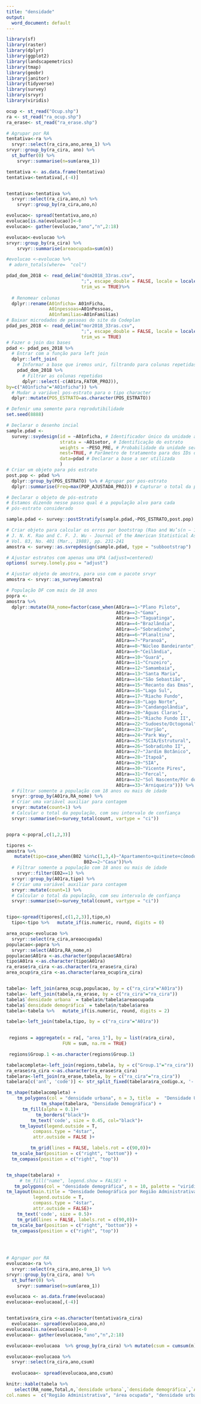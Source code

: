 ```yaml
---
title: "densidade"
output:
  word_document: default
---
```




```r
library(sf)
library(raster)
library(dplyr)
library(ggplot2)
library(landscapemetrics)
library(tmap)
library(geobr)
library(janitor)
library(tidyverse)
library(survey)
library(srvyr)
library(viridis)
```

```r
ocup <- st_read("Ocup.shp")
ra <- st_read("ra_ocup.shp")
ra_erase<- st_read("ra_erase.shp")

```

```r
# Agrupar por RA
tentativa<-ra %>%
  srvyr::select(ra_cira,ano,area_1) %>% 
srvyr::group_by(ra_cira, ano) %>% 
  st_buffer(0) %>% 
    srvyr::summarise(n=sum(area_1))

tentativa <- as.data.frame(tentativa)
tentativa<-tentativa[,(-4)]


tentativa<-tentativa %>%
  srvyr::select(ra_cira,ano,n) %>% 
    srvyr::group_by(ra_cira,ano,n)

evolucao<- spread(tentativa,ano,n)
evolucao[is.na(evolucao)]<-0
evolucao<- gather(evolucao,"ano","n",2:18)

evolucao<-evolucao %>% 
srvyr::group_by(ra_cira) %>% 
    srvyr::summarise(areaocupada=sum(n))

#evolucao <-evolucao %>%
 # adorn_totals(where=  "col")

```

```r
pdad_dom_2018 <- read_delim("dom2018_33ras.csv", 
                            ";", escape_double = FALSE, locale = locale(decimal_mark = ","), 
                            trim_ws = TRUE)%>% 
  
  # Renomear colunas
  dplyr::rename(A01nficha= A01nFicha,
                A01npessoas=A01nPessoas,
                A01nfamilias=A01nFamilias)
# Baixar microdados de pessoas do site da Codeplan
pdad_pes_2018 <- read_delim("mor2018_33ras.csv", 
                            ";", escape_double = FALSE, locale = locale(decimal_mark = ","), 
                            trim_ws = TRUE)
# Fazer o join das bases
pdad <- pdad_pes_2018 %>%
  # Entrar com a função para left join
  dplyr::left_join(
    # Informar a base que iremos unir, filtrando para colunas repetidas
    pdad_dom_2018 %>%
      # Filtrar as colunas repetidas
      dplyr::select(-c(A01ra,FATOR_PROJ)),
by=c("A01nficha"="A01nficha")) %>% 
  # Mudar a variável pos-estrato para o tipo character
  dplyr::mutate(POS_ESTRATO=as.character(POS_ESTRATO))

# Defenir uma semente para reprodutibilidade
set.seed(8888)

# Declarar o desenho incial
sample.pdad <- 
  survey::svydesign(id = ~A01nficha, # Identificador único da unidade amostrada
                    strata = ~A01setor, # Identificação do estrato
                    weights = ~PESO_PRE, # Probabilidade da unidade ser sorteada
                    nest=TRUE, # Parâmetro de tratamento para dos IDs dos estratos
                    data=pdad # Declarar a base a ser utilizada
                    )
# Criar um objeto para pós estrato
post.pop <- pdad %>%
  dplyr::group_by(POS_ESTRATO) %>% # Agrupar por pos-estrato
  dplyr::summarise(Freq=max(POP_AJUSTADA_PROJ)) # Capturar o total da população

# Declarar o objeto de pós-estrato
# Estamos dizendo nesse passo qual é a população alvo para cada
# pós-estrato considerado

sample.pdad <- survey::postStratify(sample.pdad,~POS_ESTRATO,post.pop)

# Criar objeto para calcular os erros por bootstrap (Rao and Wu’s(n − 1) bootstrap)
# J. N. K. Rao and C. F. J. Wu - Journal of the American Statistical Association
# Vol. 83, No. 401 (Mar., 1988), pp. 231-241
amostra <- survey::as.svrepdesign(sample.pdad, type = "subbootstrap")

# Ajustar estratos com apenas uma UPA (adjust=centered)
options( survey.lonely.psu = "adjust")

# Ajustar objeto de amostra, para uso com o pacote srvyr
amostra <- srvyr::as_survey(amostra)

# População DF com mais de 18 anos
popra <- 
amostra %>%
  dplyr::mutate(RA_nome=factor(case_when(A01ra==1~"Plano Piloto",
                                         A01ra==2~"Gama",
                                         A01ra==3~"Taguatinga",
                                         A01ra==4~"Brazlândia",
                                         A01ra==5~"Sobradinho",
                                         A01ra==6~"Planaltina",
                                         A01ra==7~"Paranoá",
                                         A01ra==8~"Núcleo Bandeirante",
                                         A01ra==9~"Ceilândia",
                                         A01ra==10~"Guará",
                                         A01ra==11~"Cruzeiro",
                                         A01ra==12~"Samambaia",
                                         A01ra==13~"Santa Maria",
                                         A01ra==14~"São Sebastião",
                                         A01ra==15~"Recanto das Emas",
                                         A01ra==16~"Lago Sul",
                                         A01ra==17~"Riacho Fundo",
                                         A01ra==18~"Lago Norte",
                                         A01ra==19~"Candangolândia",
                                         A01ra==20~"Águas Claras",
                                         A01ra==21~"Riacho Fundo II",
                                         A01ra==22~"Sudoeste/Octogonal",
                                         A01ra==23~"Varjão",
                                         A01ra==24~"Park Way",
                                         A01ra==25~"SCIA/Estrutural",
                                         A01ra==26~"Sobradinho II",
                                         A01ra==27~"Jardim Botânico",
                                         A01ra==28~"Itapoã",
                                         A01ra==29~"SIA",
                                         A01ra==30~"Vicente Pires",
                                         A01ra==31~"Fercal",
                                         A01ra==32~"Sol Nascente/Pôr do Sol",
                                         A01ra==33~"Arniqueira"))) %>% 
  # Filtrar somente a população com 18 anos ou mais de idade
  srvyr::group_by(A01ra,RA_nome) %>%
  # Criar uma variável auxiliar para contagem
  srvyr::mutate(count=1) %>%
  # Calcular o total da população, com seu intervalo de confiança
  srvyr::summarise(n=survey_total(count, vartype = "ci"))


popra <-popra[,c(1,2,3)]
```

```r
 
tipores <- 
amostra %>%
   mutate(tipo=case_when(B02 %in%c(1,3,4)~"Apartamento+quitinete+cômodo",
                             B02==2~"Casa"))%>% 
  # Filtrar somente a população com 18 anos ou mais de idade
    srvyr::filter(E02==1) %>%
  srvyr::group_by(A01ra,tipo) %>%
  # Criar uma variável auxiliar para contagem
  srvyr::mutate(count=1) %>%
  # Calcular o total da população, com seu intervalo de confiança
  srvyr::summarise(n=survey_total(count, vartype = "ci"))


tipo<-spread(tipores[,c(1,2,3)],tipo,n)
  tipo<-tipo %>%   mutate_if(is.numeric, round, digits = 0)


```

```r
area_ocup<-evolucao %>%
  srvyr::select(ra_cira,areaocupada)
populacao<-popra %>%
  srvyr::select(A01ra,RA_nome,n)
populacao$A01ra <-as.character(populacao$A01ra)
tipo$A01ra <-as.character(tipo$A01ra)
ra_erase$ra_cira <-as.character(ra_erase$ra_cira)
area_ocup$ra_cira <-as.character(area_ocup$ra_cira)


tabela<- left_join(area_ocup,populacao, by = c("ra_cira"="A01ra"))
tabela<- left_join(tabela,ra_erase, by = c("ra_cira"="ra_cira"))
tabela$`densidade urbana` = tabela$n/tabela$areaocupada
tabela$`densidade demográfica` = tabela$n/tabela$area
tabela<-tabela %>%   mutate_if(is.numeric, round, digits = 2)

tabela<-left_join(tabela,tipo, by = c("ra_cira"="A01ra"))

 
 regions = aggregate(x = ra[, "area_1"], by = list(ra$ra_cira),
                     FUN = sum, na.rm = TRUE)

 regions$Group.1 <-as.character(regions$Group.1)

tabelacompleta<-left_join(regions,tabela, by = c("Group.1"="ra_cira"))
ra_erase$ra_cira <-as.character(ra_erase$ra_cira)
tabelara<-left_join(ra_erase,tabela, by = c("ra_cira"="ra_cira"))
tabelara[c('ant', 'code')] <- str_split_fixed(tabelara$ra_codigo.x, '-', 2)


```


```r
tm_shape(tabelacompleta) + 
    tm_polygons(col = "densidade urbana", n = 3, title  =  "Densidade Urbana (hab/ha)" )+
             tm_shape(tabelara, "Densidade Demográfica") + 
      tm_fill(alpha = 0.1)+
           tm_borders("black")+
         tm_text('code', size = 0.45, col="black")+
     tm_layout(legend.outside = T,
          compass.type = "4star",
          attr.outside = FALSE )+

         tm_grid(lines = FALSE, labels.rot = c(90,0))+
  tm_scale_bar(position = c("right", "bottom")) + 
  tm_compass(position = c("right", "top"))


tm_shape(tabelara) + 
     # tm_fill("name", legend.show = FALSE) +
   tm_polygons(col = "densidade demográfica", n = 10, palette = "viridis")+
tm_layout(main.title = "Densidade Demográfica por Região Administrativa", 
          legend.outside = T,
          compass.type = "4star",
          attr.outside = FALSE)+
    tm_text('code', size = 0.5)+
    tm_grid(lines = FALSE, labels.rot = c(90,0))+
  tm_scale_bar(position = c("right", "bottom")) + 
  tm_compass(position = c("right", "top"))

 
 
```

```r

# Agrupar por RA
evolucaoa<-ra %>%
  srvyr::select(ra_cira,ano,area_1) %>% 
srvyr::group_by(ra_cira, ano) %>% 
  st_buffer(0) %>% 
    srvyr::summarise(n=sum(area_1))

evolucaoa <- as.data.frame(evolucaoa)
evolucaoa<-evolucaoa[,(-4)]


tentativa$ra_cira <-as.character(tentativa$ra_cira)
  evolucaoa<- spread(evolucaoa,ano,n)
evolucaoa[is.na(evolucaoa)]<-0
evolucaoa<- gather(evolucaoa,"ano","n",2:18)

evolucaoa<-evolucaoa  %>% group_by(ra_cira) %>% mutate(csum = cumsum(n))

evolucaoa<-evolucaoa %>%
  srvyr::select(ra_cira,ano,csum)
  
  evolucaoa<- spread(evolucaoa,ano,csum)


```

```r
knitr::kable(tabela %>% 
   select(RA_nome,Total,n,`densidade urbana`,`densidade demográfica`,`Apartamento+quitinete+cômodo`,Casa),
col.names =  c("Região Administrativa", "área ocupada", "densidade urbana (hab/ha)", "densidade demográfica (hab/ha)","Apartamento+quitinete+cômodo", "Casa"))

```

